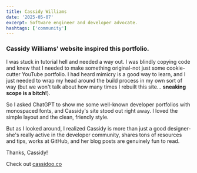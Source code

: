 ```yaml
---
title: Cassidy Williams
date: '2025-05-07'
excerpt: Software engineer and developer advocate.
hashtags: ['community']
---
```


### Cassidy Williams' website inspired this portfolio.

I was stuck in tutorial hell and needed a way out. I was blindly copying code and knew that I needed to make something original-not just some cookie-cutter YouTube portfolio. I had heard mimicry is a good way to learn, and I just needed to wrap my head around the build process in my own sort of way (but we won't talk about how many times I rebuilt this site... **sneaking scope is a bitch!**).

So I asked ChatGPT to show me some well-known developer portfolios with monospaced fonts, and Cassidy's site stood out right away. I loved the simple layout and the clean, friendly style.

But as I looked around, I realized Cassidy is more than just a good designer-she's really active in the developer community, shares tons of resources and tips, works at GitHub, and her blog posts are genuinely fun to read.

Thanks, Cassidy!

Check out [cassidoo.co](https://cassidoo.co/)
